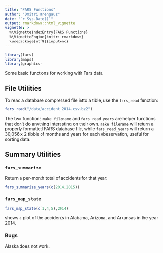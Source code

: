 ```yaml
---
title: "FARS Functions"
author: "Dmitri Brengauz"
date: "`r Sys.Date()`"
output: rmarkdown::html_vignette
vignette: >
  %\VignetteIndexEntry{FARS Functions}
  %\VignetteEngine{knitr::rmarkdown}
  \usepackage[utf8]{inputenc}     
---
```


```r
library(fars)
library(maps)
library(graphics)
```



Some basic functions for working with Fars data.

## File Utilities
To read a database compressed file intto a tible, use the `fars_read` function:
```r
fars_read("/data/accident_2014.csv.bz2")
```

The two functions `make_filename` and `fars_read_years` are helper
functions that don't do anything interesting on their
own. `make_filename` will return a properly formatted FARS database
file, while `fars_read_years` will return a  30,056 x 2 tibble of
months and years for each obeservation, useful for sorting data.

## Summary Utilities

### `fars_summarize` 
Return a per-month total of accidents for that year:

```r
fars_summarize_years(c(2014,2015))
```

###  `fars_map_state`
```r
fars_map_state(c(1,4,5),2014)
```

shows a plot of the accidents in Alabama, Arizona, and Arkansas in
the year 2014.

### Bugs
Alaska does not work.
